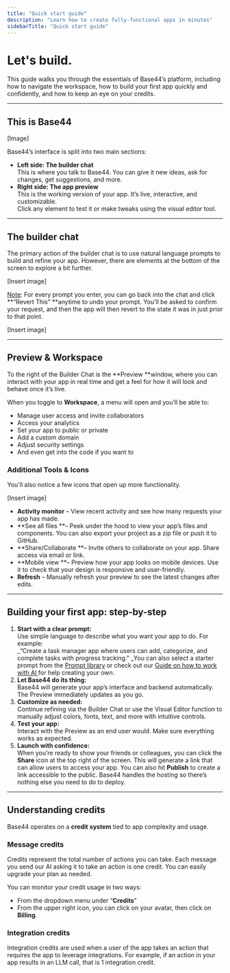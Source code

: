 ```yaml
---
title: "Quick start guide"
description: "Learn how to create fully-functional apps in minutes"
sidebarTitle: "Quick start guide"
---
```


# Let's build.

This guide walks you through the essentials of Base44’s platform, including how to navigate the workspace, how to build your first app quickly and confidently, and how to keep an eye on your credits.

---

## This is Base44

[Image]

Base44’s interface is split into two main sections:

- **Left side: The builder chat**\
  This is where you talk to Base44. You can give it new ideas, ask for changes, get suggestions, and more. 
- **Right side: The app preview**\
  This is the working version of your app. It’s live, interactive, and customizable.\
  Click any element to test it or make tweaks using the visual editor tool.

---

## **The builder chat**

The primary action of the builder chat is to use natural language prompts to build and refine your app. However, there are elements at the bottom of the screen to explore a bit further.

[Insert image]

<u>Note</u>: For every prompt you enter, you can go back into the chat and click \*\*“Revert This” \*\*anytime to undo your prompt. You’ll be asked to confirm your request, and then the app will then revert to the state it was in just prior to that point.

[Insert image]

---

## **Preview & Workspace**

To the right of the Builder Chat is the \*\*Preview \*\*window, where you can interact with your app in real time and get a feel for how it will look and behave once it’s live.

When you toggle to **Workspace**, a menu will open and you’ll be able to: 

- Manage user access and invite collaborators
- Access your analytics
- Set your app to public or private
- Add a custom domain
- Adjust security settings
- And even get into the code if you want to

### **Additional Tools & Icons**

You'll also notice a few icons that open up more functionality.

[Insert image]

- **Activity monitor** – View recent activity and see how many requests your app has made.
- **See all files **– Peek under the hood to view your app’s files and components. You can also export your project as a zip file or push it to GitHub.
- **Share/Collaborate **– Invite others to collaborate on your app. Share access via email or link.
- **Mobile view **– Preview how your app looks on mobile devices. Use it to check that your design is responsive and user-friendly.
- **Refresh** – Manually refresh your preview to see the latest changes after edits.

---

## **Building your first app: step-by-step**

1. **Start with a clear prompt:**\
   Use simple language to describe what you want your app to do. For example:\
   \_“Create a task manager app where users can add, categorize, and complete tasks with progress tracking.” \_You can also select a starter prompt from the <u>Prompt library</u> or check out our <u>Guide on how to work with AI </u>for help creating your own. 
2. **Let Base44 do its thing:**\
   Base44 will generate your app’s interface and backend automatically. The Preview immediately updates as you go.
3. **Customize as needed:**\
   Continue refining via the Builder Chat or use the Visual Editor function to manually adjust colors, fonts, text, and more with intuitive controls.
4. **Test your app:**\
   Interact with the Preview as an end user would. Make sure everything works as expected.
5. **Launch with confidence:**\
   When you’re ready to show your friends or colleagues, you can click the **Share** icon at the top right of the screen. This will generate a link that can allow users to access your app. You can also hit **Publish** to create a link accessible to the public. Base44 handles the hosting so there’s nothing else you need to do to deploy. 

---

## **Understanding credits**

Base44 operates on a **credit** **system** tied to app complexity and usage.

### Message credits

Credits represent the total number of actions you can take. Each message you send our AI asking it to take an action is one credit. You can easily upgrade your plan as needed.

You can monitor your credit usage in two ways:

- From the dropdown menu under “**Credits**”
- From the upper right icon, you can click on your avatar, then click on **Billing**.

### Integration credits

Integration credits are used when a user of the app takes an action that requires the app to leverage integrations. For example, if an action in your app results in an LLM call, that is 1 integration credit.